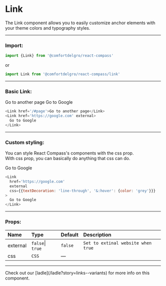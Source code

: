 
# Link

The Link component allows you to easily customize anchor elements with your theme colors and typography styles.

---

### Import:

```js
import {Link} from '@comfortdelgro/react-compass'
```

or

```js
import Link from '@comfortdelgro/react-compass/link'
```

---

### Basic Link:

<section className={styles.avatarShowcaseContainer}>
  <Link href='/#page'>Go to another page</Link>
  <Link href='https://google.com' external>
    Go to Google
  </Link>
</section>

```js
<Link href='/#page'>Go to another page</Link>
<Link href='https://google.com' external>
  Go to Google
</Link>
```

---

### Custom styling:

You can style React Compass's components with the css prop. <br/>
With css prop, you can basically do anything that css can do.

<section className={styles.avatarShowcaseContainer}>
  <Link
    href='https://google.com'
    external
    css={{textDecoration: 'line-through', '&:hover': {color: 'grey'}}}
  >
    Go to Google
  </Link>
</section>

```js
<Link
  href='https://google.com'
  external
  css={{textDecoration: 'line-through', '&:hover': {color: 'grey'}}}
>
  Go to Google
</Link>
```

---

### Props:

| Name     | Type             | Default | Description                        |
| :------- | :--------------- | :------ | :--------------------------------- |
| external | `false`\| `true` | `false` | `Set to extinal website when true` |
| css      | `CSS`            | —       |                                    |

---

<Callout>
  Check out our [ladle](/ladle?story=links--variants) for more info on this
  component.
</Callout>
